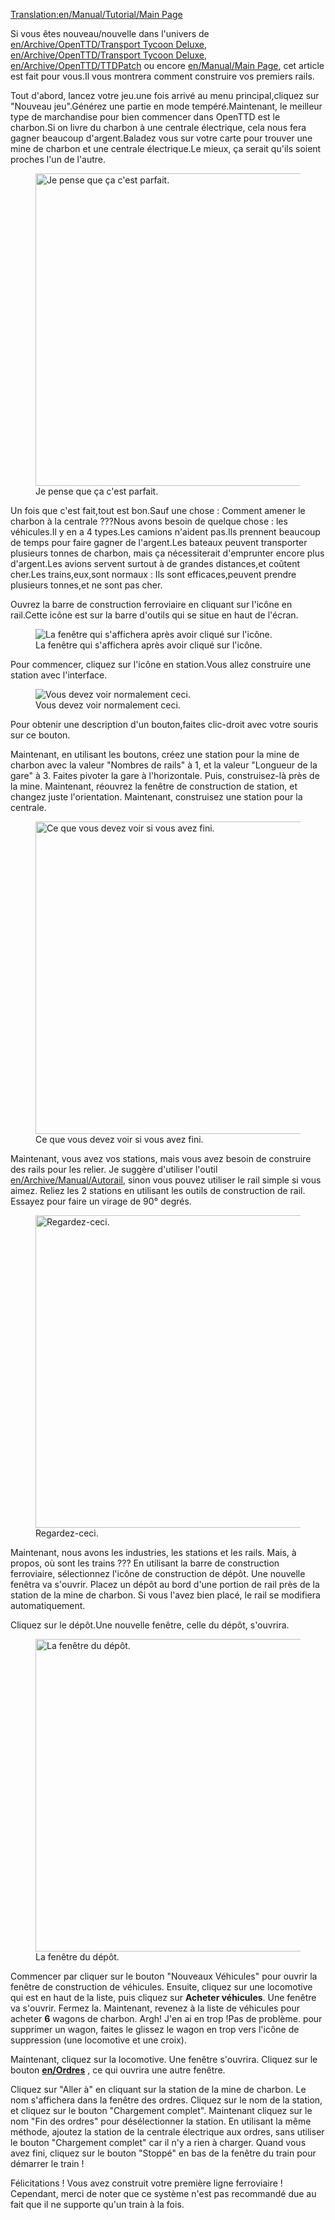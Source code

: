 [[Translation:en/Manual/Tutorial/Main Page]]


Si vous êtes nouveau/nouvelle dans l'univers de [[en/Archive/OpenTTD/Transport Tycoon Deluxe]], [[en/Archive/OpenTTD/Transport Tycoon Deluxe]], [[en/Archive/OpenTTD/TTDPatch]] ou encore [[en/Manual/Main Page]], cet article est fait pour vous.Il vous montrera comment construire vos premiers rails.

Tout d'abord, lancez votre jeu.une fois arrivé au menu principal,cliquez sur "Nouveau jeu".Générez une partie en mode tempéré.Maintenant, le meilleur type de marchandise pour bien commencer dans OpenTTD est le charbon.Si on livre du charbon à une centrale électrique, cela nous fera gagner beaucoup d'argent.Baladez vous sur votre carte pour trouver une mine de charbon et une centrale électrique.Le mieux, ça serait qu'ils soient proches l'un de l'autre.

[[File:en/Manual/Tutorial/Tutorial1.png|thumb|500px|center|Je pense que ça c'est parfait.]]

Un fois que c'est fait,tout est bon.Sauf une chose : Comment amener le charbon à la centrale ???Nous avons besoin de quelque chose : les véhicules.Il y en a 4 types.Les camions n'aident pas.Ils prennent beaucoup de temps pour faire gagner de l'argent.Les bateaux peuvent transporter plusieurs tonnes de charbon, mais ça nécessiterait d'emprunter encore plus d'argent.Les avions servent surtout à de grandes distances,et coûtent cher.Les trains,eux,sont normaux : Ils sont efficaces,peuvent prendre plusieurs tonnes,et ne sont pas cher.

Ouvrez la barre de construction ferroviaire en cliquant sur l'icône en rail.Cette icône est sur la barre d'outils qui se situe en haut de l'écran.

[[File:en/Manual/Railroad Construction.png|center|La fenêtre qui s'affichera après avoir cliqué sur l'icône.]]

Pour commencer, cliquez sur l'icône en station.Vous allez construire une station avec l'interface.

[[File:en/Manual/Stationgui.png|center|frame|Vous devez voir normalement ceci.]]

Pour obtenir une description d'un bouton,faites clic-droit avec votre souris sur ce bouton.

Maintenant, en utilisant les boutons, créez une station pour la mine de charbon avec la valeur "Nombres de rails" à 1, et la valeur "Longueur de la gare" à 3. Faites pivoter la gare à l'horizontale. Puis, construisez-là près de la mine. Maintenant, réouvrez la fenêtre de construction de station, et changez juste l'orientation. Maintenant, construisez une station pour la centrale.

[[File:en/Manual/Tutorial/Tutorial2.png|thumb|500px|center|Ce que vous devez voir si vous avez fini.]]

Maintenant, vous avez vos stations, mais vous avez besoin de construire des rails pour les relier. Je suggère d'utiliser l'outil [[en/Archive/Manual/Autorail]], sinon vous pouvez utiliser le rail simple si vous aimez. Reliez les 2 stations en utilisant les outils de construction de rail. Essayez pour faire un virage de 90° degrés.

[[File:en/Manual/Tutorial/Tutorial3.png|thumb|500px|center|Regardez-ceci.]]

Maintenant, nous avons les industries, les stations et les rails. Mais, à propos, où sont les trains ??? En utilisant la barre de construction ferroviaire, sélectionnez l'icône de construction de dépôt. Une nouvelle fenêtra va s'ouvrir. Placez un dépôt au bord d'une portion de rail près de la station de la mine de charbon. Si vous l'avez bien placé, le rail se modifiera automatiquement.

Cliquez sur le dépôt.Une nouvelle fenêtre, celle du dépôt, s'ouvrira.

[[File:en/Manual/Tutorial/Tutorial4.png|thumb|500px|center|La fenêtre du dépôt.]]

Commencer par cliquer sur le bouton "Nouveaux Véhicules" pour ouvrir la fenêtre de construction de véhicules. Ensuite, cliquez sur une locomotive qui est en haut de la liste, puis cliquez sur '''Acheter véhicules'''. Une fenêtre va s'ouvrir. Fermez la. Maintenant, revenez à la liste de véhicules pour acheter '''6''' wagons de charbon. Argh! J'en ai en trop !Pas de problème. pour supprimer un wagon, faites le glissez le wagon en trop vers l'icône de suppression (une locomotive et une croix). 

Maintenant, cliquez sur la locomotive. Une fenêtre s'ouvrira. Cliquez sur le bouton '''[[en/Ordres]]''' , ce qui ouvrira une autre fenêtre.

Cliquez sur "Aller à" en cliquant sur la station de la mine de charbon. Le nom s'affichera dans la fenêtre des ordres. Cliquez sur le nom de la station, et cliquez sur le bouton "Chargement complet". Maintenant cliquez  sur le nom "Fin des ordres" pour désélectionner la station. En utilisant la même méthode, ajoutez la station de la centrale électrique aux ordres, sans utiliser le bouton "Chargement complet" car il n'y a rien à charger. Quand vous avez fini, cliquez sur le bouton "Stoppé" en bas de la fenêtre du train pour démarrer le train !

Félicitations ! Vous avez construit votre première ligne ferroviaire ! Cependant, merci de noter que ce système n'est pas recommandé due au fait que il ne supporte qu'un train à la fois.